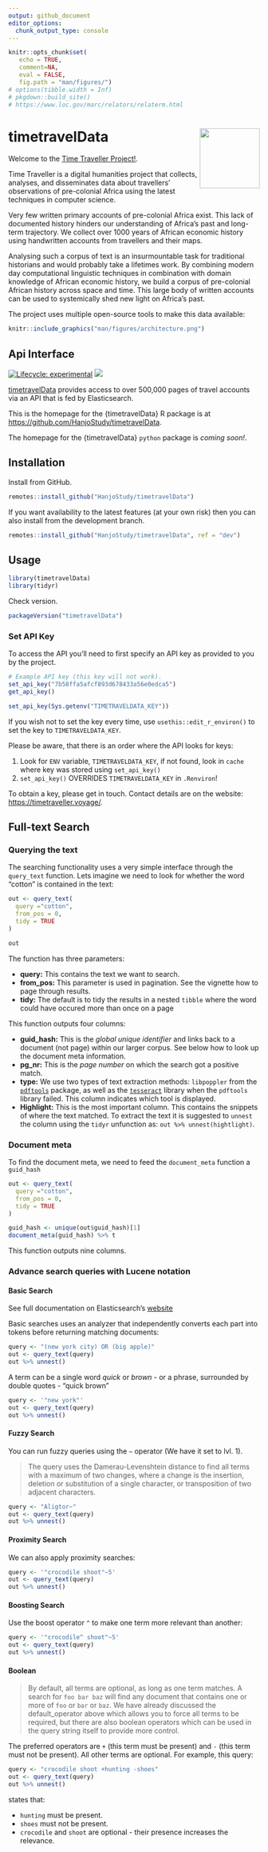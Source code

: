 ```yaml
---
output: github_document
editor_options: 
  chunk_output_type: console
---
```


```r
knitr::opts_chunk$set(
   echo = TRUE, 
   comment=NA,
   eval = FALSE, 
   fig.path = "man/figures/")
# options(tibble.width = Inf)
# pkgdown::build_site()
# https://www.loc.gov/marc/relators/relaterm.html
```

# timetravelData <img src="man/figures/logo.png" align="right" alt="" width="120" />

Welcome to the [Time Traveller Project!](https://timetraveller.voyage/).

Time Traveller is a digital humanities project that collects, analyses, and disseminates data about travellers’ observations of pre-colonial Africa using the latest techniques in computer science. 

Very few written primary accounts of pre-colonial Africa exist. This lack of documented history hinders our understanding of Africa’s past and long-term trajectory. We collect over 1000 years of African economic history using handwritten accounts from travellers and their maps. 

Analysing such a corpus of text is an insurmountable task for traditional historians and would probably take a lifetimes work. By combining modern day computational linguistic techniques in combination with domain knowledge of African economic history, we build a corpus of pre-colonial African history across space and time. This large body of written accounts can be used to systemically shed new light on Africa’s past.

The project uses multiple open-source tools to make this data available:

```r
knitr::include_graphics("man/figures/architecture.png")
```


## Api Interface

[![Lifecycle: experimental](https://img.shields.io/badge/lifecycle-experimental-orange.svg)](https://www.tidyverse.org/lifecycle/#experimental)
[![](https://img.shields.io/github/last-commit/HanjoStudy/timetravelData.svg)](https://github.com/HanjoStudy/timetravelData/commits/develop)

[timetravelData](https://github.com/HanjoStudy/timetravelData) provides access to over 500,000 pages of travel accounts via an API that is fed by Elasticsearch.

This is the homepage for the {timetravelData} R package is at <https://github.com/HanjoStudy/timetravelData>.

The homepage for the {timetravelData} `python` package is _coming soon!_.

## Installation

Install from GitHub.

```r
remotes::install_github("HanjoStudy/timetravelData")
```

If you want availability to the latest features (at your own risk) then you can also install from the development branch.

```r
remotes::install_github("HanjoStudy/timetravelData", ref = "dev")
```

## Usage

```r
library(timetravelData)
library(tidyr)
```

Check version.

```r
packageVersion("timetravelData")
```

### Set API Key

To access the API you'll need to first specify an API key as provided to you by the project.

```r
# Example API key (this key will not work).
set_api_key("7b58ffa5afcf893d678433a56e0edca5")
get_api_key()
```

```r
set_api_key(Sys.getenv("TIMETRAVELDATA_KEY"))
```

If you wish not to set the key every time, use `usethis::edit_r_environ()` to set the key to `TIMETRAVELDATA_KEY`.

Please be aware, that there is an order where the API looks for keys:

1) Look for `ENV` variable, `TIMETRAVELDATA_KEY`, if not found, look in `cache` where key was stored using `set_api_key()`
3) `set_api_key()` OVERRIDES `TIMETRAVELDATA_KEY` in `.Renviron`!

To obtain a key, please get in touch. Contact details are on the website: <https://timetraveller.voyage/>.

## Full-text Search

### Querying the text

The searching functionality uses a very simple interface through the `query_text` function. Lets imagine we need to look for whether the word "cotton" is contained in the text:

```r
out <- query_text(
  query ="cotton",
  from_pos = 0,
  tidy = TRUE
)

out
```

The function has three parameters:

* **query:** This contains the text we want to search.
* **from_pos:** This parameter is used in pagination. See the vignette how to page through results.
* **tidy:** The default is to tidy the results in a nested `tibble` where the word could have occured more than once on a page

This function outputs four columns:

* **guid_hash:** This is the _global unique identifier_ and links back to a document (not page) within our larger corpus. See below how to look up the document meta information.
* **pg_nr:** This is the _page number_ on which the search got a positive match.
* **type:** We use two types of text extraction methods: `libpoppler` from the [`pdftools`](https://github.com/ropensci/pdftools) package, as well as the [`tesseract`](https://github.com/ropensci/tesseract) library when the `pdftools` library failed. This column indicates which tool is displayed.
* **Highlight:** This is the most important column. This contains the snippets of where the text matched. To extract the text it is suggested to `unnest` the column using the `tidyr` unfunction as: `out %>% unnest(hightlight)`.

### Document meta

To find the document meta, we need to feed the `document_meta` function a `guid_hash`

```r
out <- query_text(
  query ="cotton",
  from_pos = 0,
  tidy = TRUE
)

guid_hash <- unique(out$guid_hash)[1]
document_meta(guid_hash) %>% t
```

This function outputs nine columns.


### Advance search queries with Lucene notation

#### Basic Search

See full documentation on Elasticsearch's [website](https://www.elastic.co/guide/en/elasticsearch/reference/8.4/query-dsl-query-string-query.html#query-string-syntax)

Basic searches uses an analyzer that independently converts each part into tokens before returning matching documents:

```r
query <- "(new york city) OR (big apple)"
out <- query_text(query)
out %>% unnest()
```

A term can be a single word _quick_ or _brown_ - or a phrase, surrounded by double quotes - "quick brown"

```r
query <- '"new york"'
out <- query_text(query)
out %>% unnest()
```

#### Fuzzy Search

You can run fuzzy queries using the `~` operator (We have it set to lvl. 1). 

> The query uses the Damerau-Levenshtein distance to find all terms with a maximum of two changes, where a change is the insertion, deletion or substitution of a single character, or transposition of two adjacent characters.

```r
query <- "Aligtor~"
out <- query_text(query)
out %>% unnest()
```

#### Proximity Search

We can also apply proximity searches:

```r
query <- '"crocodile shoot"~5'
out <- query_text(query)
out %>% unnest()
```

#### Boosting Search

Use the boost operator `^` to make one term more relevant than another:

```r
query <- '"crocodile^ shoot"~5'
out <- query_text(query)
out %>% unnest()
```

#### Boolean

> By default, all terms are optional, as long as one term matches. A search for `foo bar baz` will find any document that contains one or more of `foo` or `bar` or `baz`. We have already discussed the default_operator above which allows you to force all terms to be required, but there are also boolean operators which can be used in the query string itself to provide more control.

The preferred operators are `+` (this term must be present) and `-` (this term must not be present). All other terms are optional. For example, this query:

```r
query <- "crocodile shoot +hunting -shoes"
out <- query_text(query)
out %>% unnest()
```

states that:

* `hunting` must be present.
* `shoes` must not be present.
* `crocodile` and `shoot` are optional - their presence increases the relevance.








